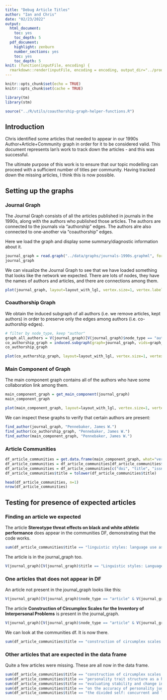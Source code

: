 ```yaml
---
title: "Debug Article Titles"
author: "Ian and Chris"
date: "02/23/2022"
output:
  html_document:
    toc: yes
    toc_depth: 5
  pdf_document:
    highlight: zenburn
    number_sections: yes
    toc: yes
    toc_depth: 5
knit: (function(inputFile, encoding) {
  rmarkdown::render(inputFile, encoding = encoding, output_dir="../products") })
---
```


```r
knitr::opts_chunk$set(echo = TRUE)
knitr::opts_chunk$set(cache = TRUE)

library(tm)
library(stm)

source("../R/utils/coauthorship-graph-helper-functions.R")
```

## Introduction

Chris identified some articles that needed to appear in our 1990s Author+Article+Community graph in order for it to be considered valid.
This document represents Ian's work to track down the articles - and this was successful.

The ultimate purpose of this work is to ensure that our topic modelling can proceed with a sufficient number of titles per community.
Having tracked down the missing articles, I think this is now possible.

## Setting up the graphs

### Journal Graph

The Journal Graph consists of all the articles published in journals in the 1990s, along with the authors who published those articles.
The authors are connected to the journals via "authorship" edges.
The authors alre also connected to one-another via "coauthorship" edges.

Here we load the graph and display some summary/diagnostic information about it.

```r
journal_graph = read.graph("../data/graphs/journals-1990s.graphml", format = "graphml")
journal_graph
```

We can visualize the Journal Graph to see that we have loaded something that looks like the network we expected.
There are lots of nodes, they have the names of authors and articles, and there are connections among them.

```r
plot(journal_graph, layout=layout_with_lgl, vertex.size=1, vertex.label.cex=0.2)
```

### Coauthorship Graph

We obtain the induced subgraph of all authors (i.e. we remove articles, kept authors) in order to preserve only the edges among authors (i.e. co-authorship edges).

```r
# filter by node_type, keep "author"
graph_all_authors = V(journal_graph)[V(journal_graph)$node_type == "author"]
co_authorship_graph = induced.subgraph(graph=journal_graph, vids=graph_all_authors)
co_authorship_graph
```

```r
plot(co_authorship_graph, layout=layout_with_lgl, vertex.size=1, vertex.label.cex=0.2)
```

### Main Component of Graph

The main component graph contains all of the authors who have some collaboration link among them.

```r
main_component_graph = get_main_component(journal_graph)
main_component_graph
```

```r
plot(main_component_graph, layout=layout_with_lgl, vertex.size=1, vertex.label.cex=0.2)
```

We can inspect these graphs to verify that certain authors are present:

```r
find_author(journal_graph, "Pennebaker, James W.")
find_author(co_authorship_graph, "Pennebaker, James W.")
find_author(main_component_graph, "Pennebaker, James W.")
```

### Article Communities

```r
df_article_communities = get.data.frame(main_component_graph, what="vertices")
df_article_communities = df_article_communities[df_article_communities$node_type=="article",]
df_article_communities = df_article_communities[c("doi", "title", "issn", "abstract", "membership")]
df_article_communities$title = tolower(df_article_communities$title)

head(df_article_communities, n=1)
nrow(df_article_communities)
```

## Testing for presence of expected articles

### Finding an article we expected

The article **Stereotype threat effects on black and white athletic performance** does appear in the communities DF, demonstrating that the code works.

```r
sum(df_article_communities$title == "linguistic styles: language use as an individual difference")
```

The article is in the journal_graph too.

```r
V(journal_graph)[V(journal_graph)$title == "Linguistic styles: Language use as an individual difference"]
```

### One articles that does not appear in DF

An article not present in the journal_graph looks like this:

```r
V(journal_graph)[V(journal_graph)$node_type == "article" & V(journal_graph)$title == "tHis aRtiCLe doEs NoT ExISt"]
```

The article **Construction of Circumplex Scales for the Inventory of Interpersonal Problems** is present in the journal_graph.

```r
V(journal_graph)[V(journal_graph)$node_type == "article" & V(journal_graph)$title == "Construction of Circumplex Scales for the Inventory of Interpersonal Problems"]
```

We can look at the communities df.  It is now there.

```r
sum(df_article_communities$title == "construction of circumplex scales for the inventory of interpersonal problems")
```

### Other articles that are expected in the data frame

Quite a few articles were missing.  These are all now in the data frame.

```r
sum(df_article_communities$title == "construction of circumplex scales for the inventory of interpersonal problems")
sum(df_article_communities$title == "personality trait structure as a human universal")
sum(df_article_communities$title == "evaluating stability and change in personality and depression")
sum(df_article_communities$title == "on the accuracy of personality judgment: a realistic approach")
sum(df_article_communities$title == "the divided self: concurrent and longitudinal effects of psychological adjustment and social roles on self-concept differentiation")
```
